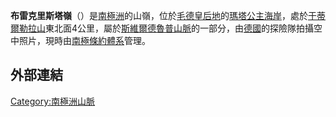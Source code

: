 {{Coord|72|14|S|0|18|W|source:GNIS|display=title}}

'''布雷克里斯塔嶺'''（{{lang-en|Brekkerista Ridge}}）是[[南極洲|南極洲]]的山嶺，位於[[毛德皇后地|毛德皇后地]]的[[瑪塔公主海岸|瑪塔公主海岸]]，處於[[于蒂爾勒拉山|于蒂爾勒拉山]]東北面4公里，屬於[[斯維爾德魯普山脈|斯維爾德魯普山脈]]的一部分，由[[德國|德國]]的探險隊拍攝空中照片，現時由[[南極條約體系|南極條約體系]]管理。

==外部連結==
{{cite gnis | type = antarid | id = 1903| name =Brekkerista Ridge| accessdate = 2011-09-02}}

{{Antarctica-geo-stub}}
[[Category:南極洲山脈|Category:南極洲山脈]]